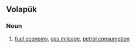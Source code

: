 ==Volapük==

===Noun===
{{infl|vo|noun}}

# [[fuel economy]], [[gas mileage]], [[petrol consumption]]
